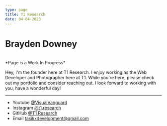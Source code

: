 ```yaml
---
type: page
title: T1 Research
date: 04-04-2023
---
```


# Brayden Downey 
<br>
*Page is a Work In Progress*

Hey, I'm the founder here at T1 Research. I enjoy working as the Web Developer and Photographer here at T1.
While you're here, please check out my portfolio and consider reaching out. I look forward to working with you, have a wonderful day!

---

- Youtube [@VisualVanguard](https://www.youtube.com/@VisualVanguard)
- Instagram [@t1.research](https://instagram.com/t1.research)
- GitHub [@T1 Research](https://github.com/t1-research)
- Email tasikxdevelopment@gmail.com
